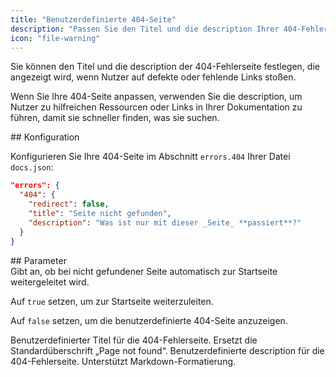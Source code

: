 ```yaml
---
title: "Benutzerdefinierte 404-Seite"
description: "Passen Sie den Titel und die description Ihrer 404-Fehlerseite an"
icon: "file-warning"
---
```


Sie können den Titel und die description der 404-Fehlerseite festlegen, die angezeigt wird, wenn Nutzer auf defekte oder fehlende Links stoßen.

Wenn Sie Ihre 404-Seite anpassen, verwenden Sie die description, um Nutzer zu hilfreichen Ressourcen oder Links in Ihrer Dokumentation zu führen, damit sie schneller finden, was sie suchen.

<div id="configuration">
  ## Konfiguration
</div>

Konfigurieren Sie Ihre 404-Seite im Abschnitt `errors.404` Ihrer Datei `docs.json`:

```json
"errors": {
  "404": {
    "redirect": false,
    "title": "Seite nicht gefunden",
    "description": "Was ist nur mit dieser _Seite_ **passiert**?"
  }
}
```


<div id="parameters">
  ## Parameter
</div>

<ResponseField name="redirect" type="boolean">
  Gibt an, ob bei nicht gefundener Seite automatisch zur Startseite weitergeleitet wird.
  
  Auf `true` setzen, um zur Startseite weiterzuleiten.

  Auf `false` setzen, um die benutzerdefinierte 404-Seite anzuzeigen.
</ResponseField>

<ResponseField name="title" type="string">
  Benutzerdefinierter Titel für die 404-Fehlerseite. Ersetzt die Standardüberschrift „Page not found“.
</ResponseField>

<ResponseField name="description" type="string">
  Benutzerdefinierte description für die 404-Fehlerseite. Unterstützt Markdown-Formatierung.
</ResponseField>